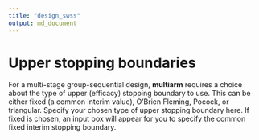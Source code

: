 ```yaml
---
title: "design_swss"
output: md_document
---
```


# Upper stopping boundaries

For a multi-stage group-sequential design, __multiarm__ requires a choice about the type of upper (efficacy) stopping boundary to use.
This can be either fixed (a common interim value), O'Brien Fleming, Pocock, or triangular.
Specify your chosen type of upper stopping boundary here.
If fixed is chosen, an input box will appear for you to specify the common fixed interim stopping boundary.
